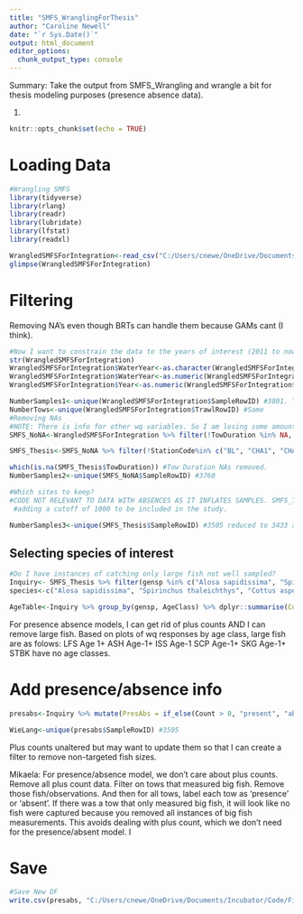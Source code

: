 ```yaml
---
title: "SMFS_WranglingForThesis"
author: "Caroline Newell"
date: "`r Sys.Date()`"
output: html_document
editor_options: 
  chunk_output_type: console
---
```

Summary:
Take the output from SMFS_Wrangling and wrangle a bit for thesis modeling purposes (presence absence data). 

1. 

```r
knitr::opts_chunk$set(echo = TRUE)
```

# Loading Data
```r
#Wrangling SMFS 
library(tidyverse)
library(rlang)
library(readr)
library(lubridate)
library(lfstat)
library(readxl)

WrangledSMFSForIntegration<-read_csv("C:/Users/cnewe/OneDrive/Documents/Incubator/Code/FishForesightIncubator/Data/SMFS_WithAbsences_062424.csv")
glimpse(WrangledSMFSForIntegration)
```

# Filtering
 Removing NA's even though BRTs can handle them because GAMs cant (I think).
```r

#Now I want to constrain the data to the years of interest (2011 to now)
str(WrangledSMFSForIntegration)
WrangledSMFSForIntegration$WaterYear<-as.character(WrangledSMFSForIntegration$WaterYear)#when converting the factor to a number, need to first make it a character and THEN numeric. Otherwise, the number gets changedfor some reason.
WrangledSMFSForIntegration$WaterYear<-as.numeric(WrangledSMFSForIntegration$WaterYear) #need to make water year numeric so I can filter out years easily.
WrangledSMFSForIntegration$Year<-as.numeric(WrangledSMFSForIntegration$Year) #need to make water year numeric so I can filter out years easily.

NumberSamples1<-unique(WrangledSMFSForIntegration$SampleRowID) #3801. This is the number of unique samples.
NumberTows<-unique(WrangledSMFSForIntegration$TrawlRowID) #Same
#Removing NAs
#NOTE: There is info for other wq variables. So I am losing some amount of good info here... 
SMFS_NoNA<-WrangledSMFSForIntegration %>% filter(!TowDuration %in% NA, !DO %in% NA, !Salinity %in% NA, !Secchi %in% NA, !WaterTemperature %in% NA, !TideCode %in% NA, !StationCode %in% NA) #Remove NA rows for Tow Duration, DO, Salinity, Secchi, and Water Temp (Important WQ). Also removed NA's for other variables of interest for good measure. 

SMFS_Thesis<-SMFS_NoNA %>% filter(!StationCode%in% c("BL", "CHA1", "CHA2", "COGR", "CRD1", "CRD2", "CRD3", "CRD3.5", "CRD4", "FH1", "GR3", "GR4", "HL2", "IBI1", "LU1", "PT3", "SD2", "SUVOL", "TRDB2", "MWB1", "MWB2", "MWS1", "MWS2", "MZN3", "SB0_5"))

which(is.na(SMFS_Thesis$TowDuration)) #Tow Duration NAs removed.
NumberSamples2<-unique(SMFS_NoNA$SampleRowID) #3760

#Which sites to keep?
#CODE NOT RELEVANT TO DATA WITH ABSENCES AS IT INFLATES SAMPLES. SMFS_Thesis %>% ggplot() + geom_bar(aes(StationCode))+geom_hline(aes(yintercept=1000), color="red") +theme(axis.text.x = element_text(angle = 45, vjust = 1, hjust=1))
 #adding a cutoff of 1000 to be included in the study.

NumberSamples3<-unique(SMFS_Thesis$SampleRowID) #3505 reduced to 3433 after removing NAs and undersampled locations. This is the number of unique samples. Expect 3433 samples * 6 species to yield 20,598 rows to have fish shown for each sample.

```


## Selecting species of interest
```r
#Do I have instances of catching only large fish not well sampled?
Inquiry<- SMFS_Thesis %>% filter(gensp %in% c("Alosa sapidissima", "Spirinchus thaleichthys", "Cottus asper", "Gasterosteus aculeatus", "Menidia beryllina", "Tridentiger barbatus")) #7479
species<-c("Alosa sapidissima", "Spirinchus thaleichthys", "Cottus asper", "Gasterosteus aculeatus", "Menidia beryllina", "Tridentiger barbatus")

AgeTable<-Inquiry %>% group_by(gensp, AgeClass) %>% dplyr::summarise(CountSum = sum(Count))
```

For presence absence models, I can get rid of plus counts AND I can remove large fish.
Based on plots of wq responses by age class, large fish are as folows:
LFS Age 1+
ASH Age-1+
ISS Age-1
SCP Age-1+
SKG Age-1+
STBK have no age classes.


# Add presence/absence info
```r
presabs<-Inquiry %>% mutate(PresAbs = if_else(Count > 0, "present", "absent"), Binary=if_else(Count > 0, 1, 0))

WieLang<-unique(presabs$SampleRowID) #3505
```

Plus counts unaltered but may want to update them so that I can create a filter to remove non-targeted fish sizes.

Mikaela: For presence/absence model, we don't care about plus counts. Remove all plus count data. Filter on tows that measured big fish. Remove those fish/observations. And then for all tows, label each tow as 'presence' or 'absent'. If there was a tow that only measured big fish, it will look like no fish were captured because you removed all instances of big fish measurements. This avoids dealing with plus count, which we don't need for the presence/absent model. I



# Save
```r
#Save New DF
write.csv(presabs, "C:/Users/cnewe/OneDrive/Documents/Incubator/Code/FishForesightIncubator/Data/SMFS_Thesis_PresAbs_062524.csv")
```